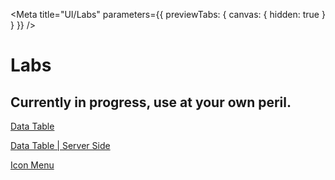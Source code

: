 
<Meta title="UI/Labs" parameters={{ previewTabs: { canvas: { hidden: true } } }} />

# Labs

 
## Currently in progress, use at your own peril.

[Data Table](?path=/docs/ui-labs-datatables--data-table)

[Data Table | Server Side](?path=/docs/ui-labs-datatables-server-side--data-table-ss)

[Icon Menu](?path=/docs/ui-labs-menu-icon-menu--icon-menu)